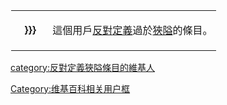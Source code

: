 <div style="float:{{{float|left}}}; border:{{{border-width|1}}}px solid {{{border-color|{{{1|#000000}}}}}}; margin:1px;">
{| cellspacing="0" style="width:238px; background:{{{info-background|{{{2|#008000}}}}}};"
| style="width:45px; height:45px; background:{{{logo-background|{{{1|#000000}}}}}}; text-align:center; font-size:{{{logo-size|{{{5|12}}}}}}pt; color:{{{logo-color|#000000}}};" | '''{{{logo|{{{}}}}}}'''
| style="font-size:{{{info-size|8}}}pt; padding:4pt; line-height:1.25em; color:{{{info-color|#FFFF}}};" | 這個用戶[[反對]][[定義]]過於[[狹隘]]的條目。
|}</div>
[[category:反對定義狹隘條目的維基人]]
<noinclude>[[Category:维基百科相关用户框]]</noinclude>